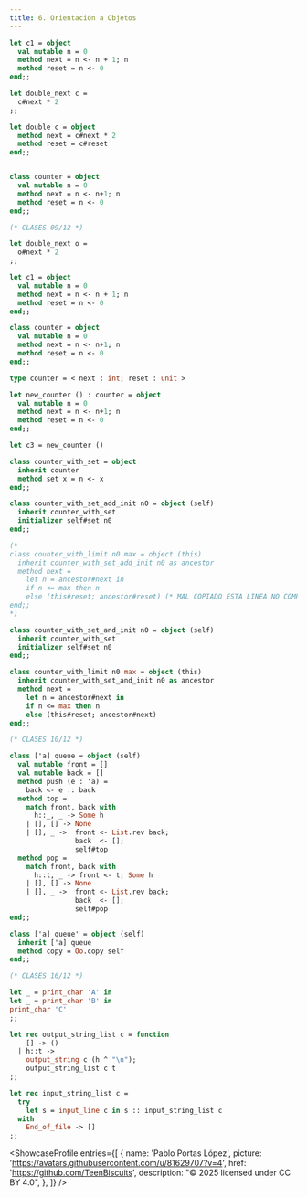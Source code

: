 ```yaml
---
title: 6. Orientación a Objetos
---
```



<PrintButton/>

```ocaml
let c1 = object
  val mutable n = 0
  method next = n <- n + 1; n
  method reset = n <- 0
end;;

let double_next c =
  c#next * 2
;;

let double c = object
  method next = c#next * 2
  method reset = c#reset
end;;


class counter = object
  val mutable n = 0
  method next = n <- n+1; n
  method reset = n <- 0
end;;

(* CLASES 09/12 *)

let double_next o = 
  o#next * 2
;;

let c1 = object
  val mutable n = 0
  method next = n <- n + 1; n
  method reset = n <- 0
end;;

class counter = object
  val mutable n = 0
  method next = n <- n+1; n
  method reset = n <- 0
end;;

type counter = < next : int; reset : unit >

let new_counter () : counter = object
  val mutable n = 0
  method next = n <- n+1; n
  method reset = n <- 0
end;;

let c3 = new_counter ()

class counter_with_set = object
  inherit counter
  method set x = n <- x
end;;

class counter_with_set_add_init n0 = object (self)
  inherit counter_with_set
  initializer self#set n0
end;;

(*
class counter_with_limit n0 max = object (this)
  inherit counter_with_set_add_init n0 as ancestor
  method next =
    let n = ancestor#next in
    if n <= max then n
    else (this#reset; ancestor#reset) (* MAL COPIADO ESTA LINEA NO COMPILA *)
end;;
*)

class counter_with_set_and_init n0 = object (self)
  inherit counter_with_set
  initializer self#set n0
end;;

class counter_with_limit n0 max = object (this)
  inherit counter_with_set_and_init n0 as ancestor
  method next =
    let n = ancestor#next in
    if n <= max then n
    else (this#reset; ancestor#next)
end;;

(* CLASES 10/12 *)

class ['a] queue = object (self)
  val mutable front = []
  val mutable back = []
  method push (e : 'a) =
    back <- e :: back
  method top =
    match front, back with
      h::_, _ -> Some h
    | [], [] -> None
    | [], _ ->  front <- List.rev back;
                back  <- [];
                self#top
  method pop =
    match front, back with
      h::t, _ -> front <- t; Some h
    | [], [] -> None
    | [], _ ->  front <- List.rev back;
                back  <- [];
                self#pop
end;;

class ['a] queue' = object (self)
  inherit ['a] queue
  method copy = Oo.copy self
end;;

(* CLASES 16/12 *)

let _ = print_char 'A' in
let _ = print_char 'B' in
print_char 'C'
;;

let rec output_string_list c = function
    [] -> ()
  | h::t ->
    output_string c (h ^ "\n");
    output_string_list c t
;;

let rec input_string_list c =
  try
    let s = input_line c in s :: input_string_list c
  with
    End_of_file -> []
;;
```

<ShowcaseProfile
  entries={[
    {
      name: 'Pablo Portas López',
      picture: 'https://avatars.githubusercontent.com/u/81629707?v=4',
      href: 'https://github.com/TeenBiscuits',
      description:
        "© 2025 licensed under CC BY 4.0",
    },
  ]}
/>
